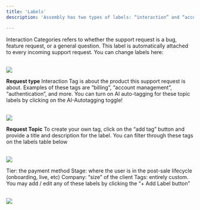 ```yaml
---
title: 'Labels'
description: 'Assembly has two types of labels: “interaction” and “account”.  

---
```


Interaction Categories refers to whether the support request is a bug, feature request, or a general question. 
This label is automatically attached to every incoming support request. You can change labels here: 

<br/>
<img
  style={{ borderRadius: '0.5rem' }}
  src="../../images/Label_Type.png"
/>
<br/>

<b>Request type</b> Interaction Tag is about the product this support request is about. Examples of these tags are “billing”, “account management”, “authentication”, and more. You can turn on AI auto-tagging for these topic labels by clicking on the AI-Autotagging toggle!

<br/>
<img
  style={{ borderRadius: '0.5rem' }}
  src="../../images/IssueType_Topic.png"
/>
<br/>

<b>Request Topic</b> To create your own tag, click on the “add tag” button and provide a title and description for the label. You can filter through these tags on the labels table below

<br/>
<img
  style={{ borderRadius: '0.5rem' }}
  src="../../images/AI-AutoTagging.png"
/>
<br/>

Tier: the payment method 
Stage: where the user is in the post-sale lifecycle (onboarding, live, etc)
Company: “size” of the client
Tags: entirely custom. 
You may add / edit any of these labels by clicking the “+ Add Label button” 



<br/>
<img
  style={{ borderRadius: '0.5rem' }}
  src="../../images/AccountLabels.png"
/>
<br/>